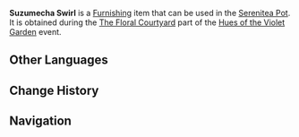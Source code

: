 {{Furnishing Infobox
|id             = 373841
|image          = Item Suzumecha Swirl.png
|category       = Main Flower
|rarity         = 3
|description    = A subtle main flower of Inazuma. Its bloom is in the shape of a swirling skirt and has a distinct tawny shade.
|event          = Hues of the Violet Garden
|source1        = [[Hues of the Violet Garden/The Floral Courtyard|The Floral Courtyard]] event
}}
'''Suzumecha Swirl''' is a [[Furnishing]] item that can be used in the [[Serenitea Pot]]. It is obtained during the [[Hues of the Violet Garden/The Floral Courtyard|The Floral Courtyard]] part of the [[Hues of the Violet Garden]] event.

==Other Languages==
{{Other Languages
|default_hidden = 1
|en      = Suzumecha Swirl
|zhs     = 雀茶圆旋
|zhs_rm  = Quèchá Yuánxuán
|zht     = 雀茶圓旋
|zht_rm  = Quèchá Yuánxuán
|ja      = 雀茶回旋
|ja_rm   = Suzumecha Kaisen{{Assumed}}
|ko      = 참새의 선회
|ko_rm   = Chamsae-ui Seonhoe
|es      = Círculo ocre
|fr      = Tourbillon rouge-orange
|ru      = Коричневый вихрь
|th      = ดอกวังวนสีชานกกระจอก
|th_rm   = 
|vi      = Vòng Xoáy Tước Trà
|de      = Dunkelbrauner Tanz
|id      = Lingkaran Cokelat Muda
|pt      = Turbilhão Alaranjado
}}

==Change History==
{{Change History|2.6}}

==Navigation==
{{Furnishing Navbox/Subsystems|curio}}